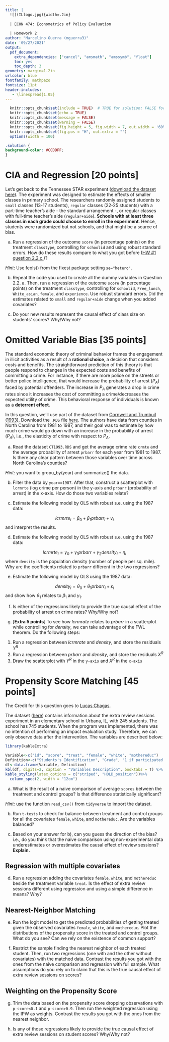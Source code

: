 ```yaml
---
title: | 
  ![](ILlogo.jpg){width=.2in}
  
  | ECON 474: Econometrics of Policy Evaluation
  
  | Homework 2
author: "Marcelino Guerra (mguerra3)"
date: '09/27/2021'
output:
  pdf_document:
    extra_dependencies: ["cancel", "amsmath", "amssymb", "float"]
    toc: yes
    toc_depth: 3
geometry: margin=1.2in
urlcolor: blue
fontfamily: mathpazo
fontsize: 11pt
header-includes:
   - \linespread{1.05}
---
```


```r
  knitr::opts_chunk$set(include = TRUE)  # TRUE for solution; FALSE for questions set
  knitr::opts_chunk$set(echo = TRUE)
  knitr::opts_chunk$set(message = FALSE)
  knitr::opts_chunk$set(warning = FALSE)
  knitr::opts_chunk$set(fig.height = 5, fig.width = 7, out.width = '60%', fig.align = "center")
  knitr::opts_chunk$set(fig.pos = "H", out.extra = "")
  options(width = 100)
```

```css
.solution {
background-color: #CCDDFF;
}
```

# CIA and Regression [20 points]

Let's get back to the Tennessee STAR experiment ([download the dataset here](https://github.com/guerramarcelino/PolicyEval/raw/main/Datasets/STARkinder.RDS)). The experiment was designed to estimate the effects of smaller classes in primary school. The researchers randomly assigned students to `small` classes (13-17 students), `regular` classes (22-25 students) with a part-time teacher's aide - the standard arrangement -, or regular classes with full-time teacher's aide (`regular+aide`). **Schools with at least three classes in each grade could choose to enroll in the experiment**. Hence, students were randomized but not schools, and that might be a source of bias. 


a. Run a regression of the outcome `score` (in percentage points) on the treatment `classtype`, controlling for `schoolid` and using robust standard errors. How do these results compare to what you got before ([HW #1 question 2.2 c.](https://guerramarcelino.github.io/Econ474/HW/HW1#the-tennessee-star-experiment-35-points))? 

*Hint*: Use feols() from the fixest package setting `se="hetero"`.

b. Repeat the code you used to create all the dummy variables in Question 2.2. a. Then, run a regression of the outcome `score` (in percentage points) on the treatment `classtype`, controlling for `schoolid`, `Free_lunch`, `White_asian`, `female`, and `experience`. Use robust standard errors. Did the estimates related to `small` and `regular+aide` change when you added covariates? 

c. Do your new results represent the causal effect of class size on students' scores? Why/Why not?

# Omitted Variable Bias [35 points]

The standard economic theory of criminal behavior frames the engagement in illicit activities as a result of a **rational choice**, a decision that considers costs and benefits. The straightforward prediction of this theory is that people respond to changes in the expected costs and benefits of committing a crime. For instance, if there are more police on the streets or better police intelligence, that would increase the probability of arrest $(P_{A})$ faced by potential offenders. The increase in $P_{A}$ generates a drop in crime rates since it increases the cost of committing a crime/decreases the expected utility of crime. This behavioral response of individuals is known as a **deterrent effect**.

In this question, we'll use part of the dataset from [Cornwell and Trumbuil (1993)](https://www.ssc.wisc.edu/~munia/590/trunbull.pdf). Download the `.RDS` file [here](https://github.com/guerramarcelino/PolicyEval/raw/main/Datasets/CT1993.RDS). The authors have data from counties in North Carolina from 1981 to 1987, and their goal was to estimate by how much crime would go down with an increase in the probability of arrest $(P_{A})$, i.e., the elasticity of crime with respect to $P_{A}$. 


a. Read the dataset `CT1993.RDS` and get the average crime rate `crmte` and the average probability of arrest `prbarr` for each year from 1981 to 1987. Is there any clear pattern between those variables over time across North Carolina's counties? 

*Hint:* you want to gropu_by(year) and summarize() the data.

b. Filter the data by `year==1987`. After that, construct a scatterplot with `lcrmrte` (log crime per person) in the y-axis and `prbarr` (probability of arrest) in the x-axis. How do those two variables relate? 

c. Estimate the following model by OLS with robust s.e. using the 1987 data:

$$lcrmrte_{i}=\beta_{0}+\beta_{1}prbarr_{i}+v_{i}$$
and interpret the results.

d. Estimate the following model by OLS with robust s.e. using the 1987 data:

$$lcrmrte_{i}=\gamma_{0}+\gamma_{1}prbarr+\gamma_{2}density_{i}+\eta_{i}$$
where `density` is the population density (number of people per sq. mile). Why are the coefficients related to `prbarr` different in the two regressions? 


e. Estimate the following model by OLS using the 1987 data:

$$density_{i}=\theta_{0}+\theta_{1}prbarr_{i}+\varepsilon_{i}$$
and show how $\theta_{1}$ relates to $\beta_{1}$ and $\gamma_{1}$.

f. Is either of the regressions likely to provide the true causal effect of the probability of arrest on crime rates? Why/Why not?


g. [**Extra 5 points**] To see how $lcrmrate$ relates to $prbarr$ in a scatterplot while controlling for $density$, we can take advantage of the FWL theorem. Do the following steps:

1. Run a regression between $lcrmrate$ and $density$, and store the residuals $Y^{R}$
2. Run a regression between $prbarr$ and $density$, and store the residuals $X^{R}$
3. Draw the scatterplot with $Y^{R}$ in the `y-axis` and $X^{R}$ in the `x-axis`


# Propensity Score Matching [45 points]

The Credit for this question goes to [Lucas Chagas](https://economics.illinois.edu/profile/chagas2).

The dataset ([here](https://drive.google.com/file/d/1pwrNchDq1OsqspSpeY2EI1d_CVGGNgrw/view?usp=sharing)) contains information about the extra review sessions
experiment in an elementary school in Urbana, IL, with 245 students. The school has 745
students. When the program was implemented, there was no intention of performing an impact
evaluation study. Therefore, we can only observe data after the intervention. The variables are described below:

```r
library(kableExtra)

Variable<-c("id", "score", "treat", "female", "white", "mothereduc")
Definition<-c("Students's Identification", "Grade", "1 if participated in the program, 0 otherwise", "1 if student is female, 0 otherwise", "1 if student is white, 0 otherwise", "Student's mother years of education")
df<-data.frame(Variable, Definition)
kbl(df, digits=2, caption = "Variables Description", booktabs = T) %>%
kable_styling(latex_options = c("striped", "HOLD_position"))%>%
  column_spec(2, width = "12cm")

```


a. What is the result of a naive comparison of average `scores` between the treatment and control groups? Is that difference statistically significant?

*Hint:* use the function `read_csv()` from `tidyverse` to import the dataset.

b. Run `t-tests` to check for balance between treatment and control groups for all the covariates `female`, `white`, and `mothereduc`. Are the variables balanced?

c. Based on your answer for b), can you guess the direction of the bias? i.e., do you think that the naive comparison using non-experimental data underestimates or overestimates the causal effect of review sessions? **Explain.**

## Regression with multiple covariates

d. Run a regression adding the covariates `female`, `white`, and `mothereduc` beside the treatment variable `treat`. Is the effect of extra review sessions different using regression and using a simple difference in means? Why? 

## Nearest-Neighbor Matching

e. Run the logit model to get the predicted probabilities of getting treated given the observed covariates `female`, `white`, and `mothereduc`. Plot the distributions of the propensity score in the treated and control groups. What do you see? Can we rely on the existence of common support? 

f. Restrict the sample finding the nearest neighbor of each treated student. Then, run two regressions (one with and the other without covariates) with the matched data. Contrast the results you got with the ones from the naive comparison and regression with full sample. What assumptions do you rely on to claim that this is the true causal effect of extra review sessions on scores? 

## Weighting on the Propensity Score

g. Trim the data based on the propensity score dropping observations with `p-score<0.1` and `p-score>0.9`. Then run the weighted regression using the IPW as weights. Contrast the results you got with the ones from the nearest neighbor.  

h. Is any of those regressions likely to provide the true causal effect of extra review sessions on student scores? Why/Why not?  
